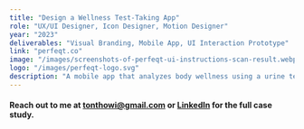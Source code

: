 ```yaml
---
title: "Design a Wellness Test-Taking App"
role: "UX/UI Designer, Icon Designer, Motion Designer"
year: "2023"
deliverables: "Visual Branding, Mobile App, UI Interaction Prototype"
link: "perfeqt.co"
image: "/images/screenshots-of-perfeqt-ui-instructions-scan-result.webp"
logo: "/images/perfeqt-logo.svg"
description: "A mobile app that analyzes body wellness using a urine test strip. I lead the entire design process for Perfeqt, including UX benchmark, UI design, and visual style."
---
```




<ImageWithAlt src="/images/perfeqt-app-mockup-device.webp" className="rounded-lg" />
<ImageWithAlt src="/images/perfeqt-app-ui-designs.webp" className="rounded-lg" />
<VideoWithAlt src="/images/for-web-animated-prototype-perfeqt-test-taking-process.mp4" className="rounded-lg" />
<ImageWithAlt src="/images/screenshots-of-perfeqt-ui-instructions-scan-result.webp" className="rounded-lg" />
<VideoWithAlt src="/images/for-web-animated-prototype-perfeqt-plan.mp4" className="rounded-lg" />

#### Reach out to me at <a href="mailto:tonthowi@gmail.com">tonthowi@gmail.com</a> or <a href="https://www.linkedin.com/in/tonthowi-al-ahyar/" target="_blank">LinkedIn</a> for the full case study.
